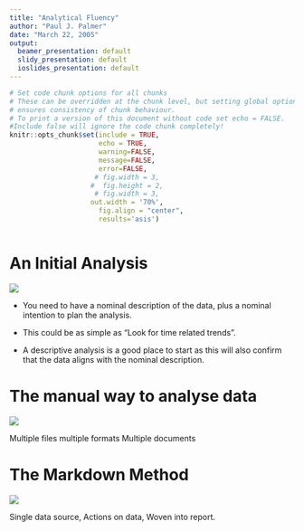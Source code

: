 ```yaml
---
title: "Analytical Fluency"
author: "Paul J. Palmer"
date: "March 22, 2005"
output:
  beamer_presentation: default
  slidy_presentation: default
  ioslides_presentation: default
---
```


```r
# Set code chunk options for all chunks
# These can be overridden at the chunk level, but setting global options 
# ensures consistency of chunk behaviour.
# To print a version of this document without code set echo = FALSE. 
#Include false will ignore the code chunk completely!
knitr::opts_chunk$set(include = TRUE, 
                      echo = TRUE, 
                      warning=FALSE, 
                      message=FALSE, 
                      error=FALSE, 
                     # fig.width = 3,
                    #  fig.height = 2,
                     # fig.width = 3,
                    out.width = '70%',
                      fig.align = "center",
                      results='asis')



```

# An Initial Analysis

![](images/DescriptiveAnalysis.png)

-   You need to have a nominal description of the data, plus a nominal intention to plan the analysis.

-   This could be as simple as "Look for time related trends".

-   A descriptive analysis is a good place to start as this will also confirm that the data aligns with the nominal description.

# The manual way to analyse data

![](images/established_process.png)

Multiple files multiple formats Multiple documents

# The Markdown Method

![](images/markdown.png)

Single data source, Actions on data, Woven into report.
